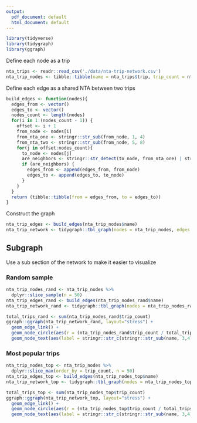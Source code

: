 ```yaml
---
output:
  pdf_document: default
  html_document: default
---
```

```r
library(tidyverse)
library(tidygraph)
library(ggraph)
```

Define each node as a trip 
```r
nta_trips <- readr::read_csv('./data/nta-trip-network.csv')
nta_trip_nodes <- tibble::tibble(name = nta_trips$trip, trip_count = nta_trips$S000)
```

Define each edge as a shared NTA between two trips
```r
build_edges <- function(nodes){
  edges_from <- vector()
  edges_to <- vector()
  nodes_count <- length(nodes)
  for(i in 1:(nodes_count - 1)) {
    offset <- i + 1
    from_node <- nodes[i]
    from_nta_one <- stringr::str_sub(from_node, 1, 4)
    from_nta_two <- stringr::str_sub(from_node, 5, 8)
    for(j in offset:nodes_count){
      to_node <- nodes[j]
      are_neighbors <- stringr::str_detect(to_node, from_nta_one) | stringr::str_detect(to_node, from_nta_two)
      if (are_neighbors) {
        edges_from <- append(edges_from, from_node)
        edges_to <- append(edges_to, to_node)
      }
    }
  }
  return (tibble::tibble(from = edges_from, to = edges_to))
}

```

Construct the graph
```r
nta_trip_edges <- build_edges(nta_trip_nodes$name) 
nta_trip_network <- tidygraph::tbl_graph(nodes = nta_trip_nodes, edges = nta_trip_edges)
```

## Subgraph
Use a sub section of the network to make it easier to visualize

### Random sample
```r
nta_trip_nodes_rand <- nta_trip_nodes %>%
  dplyr::slice_sample(n = 50)
nta_trip_edges_rand <- build_edges(nta_trip_nodes_rand$name)
nta_trip_network_rand <- tidygraph::tbl_graph(nodes = nta_trip_nodes_rand, edges = nta_trip_edges_rand)

total_trips_rand <- sum(nta_trip_nodes_rand$trip_count)
ggraph::ggraph(nta_trip_network_rand, layout="stress") +
  geom_edge_link() +
  geom_node_circle(aes(r = (nta_trip_nodes_rand$trip_count / total_trips_rand)), fill = "blue") +
  geom_node_text(aes(label = stringr::str_c(stringr::str_sub(name, 3,4), '&', stringr::str_sub(name, 7,8))), repel = TRUE)
```

### Most popular trips
```r
nta_trip_nodes_top <- nta_trip_nodes %>%
  dplyr::slice_max(order_by = trip_count, n = 50)
nta_trip_edges_top <- build_edges(nta_trip_nodes_top$name)
nta_trip_network_top <- tidygraph::tbl_graph(nodes = nta_trip_nodes_top, edges = nta_trip_edges_top)

total_trips_top <- sum(nta_trip_nodes_top$trip_count)
ggraph::ggraph(nta_trip_network_top, layout="stress") +
  geom_edge_link() +
  geom_node_circle(aes(r = (nta_trip_nodes_top$trip_count / total_trips_top)), fill = "blue") +
  geom_node_text(aes(label = stringr::str_c(stringr::str_sub(name, 3,4), '&', stringr::str_sub(name, 7,8))), repel = TRUE)
```